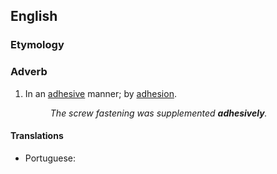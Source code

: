 ==English==

===Etymology===
{{suffix|adhesive|ly|lang=en}}

===Adverb===
{{en-adv}}

# In an [[adhesive]] manner; by [[adhesion]].
#: ''The screw fastening was supplemented '''adhesively'''.''

====Translations====
{{trans-top|in an adhesive manner}}
* Portuguese: {{t|pt|adesivamente}}
{{trans-mid}}
{{trans-bottom}}